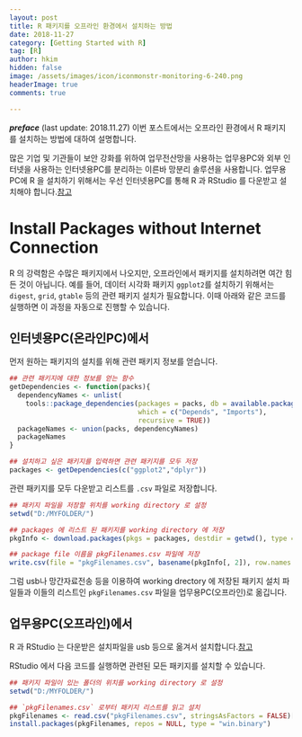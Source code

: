 ```yaml
---
layout: post  
title: R 패키지를 오프라인 환경에서 설치하는 방법 
date: 2018-11-27  
category: [Getting Started with R]  
tag: [R]  
author: hkim  
hidden: false    
image: /assets/images/icon/iconmonstr-monitoring-6-240.png
headerImage: true
comments: true

---
```


***preface*** (last update: 2018.11.27) 이번 포스트에서는 오프라인 환경에서 R 패키지를 설치하는 방법에 대하여 설명합니다.

많은 기업 및 기관들이 보안 강화를 위하여 업무전산망을 사용하는 업무용PC와 외부 인터넷을 사용하는 인터넷용PC를 분리하는 이른바 망분리 솔루션을 사용합니다. 업무용PC에 R 을 설치하기 위해서는 우선 인터넷용PC를 통해 R 과 RStudio 를 다운받고 설치해야 합니다.[참고](https://dr-hkim.github.io/Install-R-and-RStudio/) 

# Install Packages without Internet Connection

R 의 강력함은 수많은 패키지에서 나오지만, 오프라인에서 패키지를 설치하려면 여간 힘든 것이 아닙니다. 예를 들어, 데이터 시각화 패키지  `ggplot2`를 설치하기 위해서는 `digest`, `grid`, `gtable` 등의 관련 패키지 설치가 필요합니다. 이때 아래와 같은 코드를 실행하면 이 과정을 자동으로 진행할 수 있습니다.


## 인터넷용PC(온라인PC)에서 

먼저 원하는 패키지의 설치를 위해 관련 패키지 정보를 얻습니다.

```r
## 관련 패키지에 대한 정보를 얻는 함수
getDependencies <- function(packs){
  dependencyNames <- unlist(
    tools::package_dependencies(packages = packs, db = available.packages(), 
                                which = c("Depends", "Imports"),
                                recursive = TRUE))
  packageNames <- union(packs, dependencyNames)
  packageNames
}

## 설치하고 싶은 패키지를 입력하면 관련 패키지를 모두 저장
packages <- getDependencies(c("ggplot2","dplyr"))
```

관련 패키지를 모두 다운받고 리스트를 `.csv` 파일로 저장합니다.

```r
## 패키지 파일을 저장할 위치를 working directory 로 설정
setwd("D:/MYFOLDER/")

## packages 에 리스트 된 패키지를 working directory 에 저장
pkgInfo <- download.packages(pkgs = packages, destdir = getwd(), type = "win.binary")

## package file 이름을 pkgFilenames.csv 파일에 저장 
write.csv(file = "pkgFilenames.csv", basename(pkgInfo[, 2]), row.names = FALSE)
```

그럼 usb나 망간자료전송 등을 이용하여 working drectory 에 저장된 패키지 설치 파일들과 이들의 리스트인 `pkgFilenames.csv` 파일을 업무용PC(오프라인)로 옮깁니다.


## 업무용PC(오프라인)에서 

R 과 RStudio 는 다운받은 설치파일을 usb 등으로 옮겨서 설치합니다.[참고](https://dr-hkim.github.io/Install-R-and-RStudio/) 

RStudio 에서 다음 코드를 실행하면 관련된 모든 패키지를 설치할 수 있습니다.

```r
## 패키지 파일이 있는 폴더의 위치를 working directory 로 설정
setwd("D:/MYFOLDER/")

## `pkgFilenames.csv` 로부터 패키지 리스트를 읽고 설치
pkgFilenames <- read.csv("pkgFilenames.csv", stringsAsFactors = FALSE)[, 1]
install.packages(pkgFilenames, repos = NULL, type = "win.binary")
```

